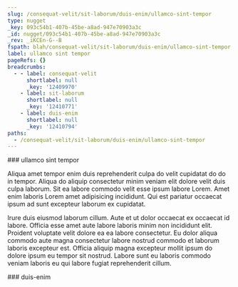 ```yaml
---
slug: /consequat-velit/sit-laborum/duis-enim/ullamco-sint-tempor
type: nugget
_key: 093c54b1-407b-45be-a8ad-947e70903a3c
_id: nugget/093c54b1-407b-45be-a8ad-947e70903a3c
_rev: _iKCEn-G--B
fspath: blah/consequat-velit/sit-laborum/duis-enim/ullamco-sint-tempor.md
label: ullamco sint tempor
pageRefs: {}
breadcrumbs:
  - - label: consequat-velit
      shortlabel: null
      _key: '12409970'
    - label: sit-laborum
      shortlabel: null
      _key: '12410771'
    - label: duis-enim
      shortlabel: null
      _key: '12410794'
paths:
  - /consequat-velit/sit-laborum/duis-enim/ullamco-sint-tempor
---
```


<NuggetArea>
<Nugget slug="/consequat-velit/sit-laborum/duis-enim/ullamco-sint-tempor" type="nugget" _key="093c54b1-407b-45be-a8ad-947e70903a3c" _id="nugget/093c54b1-407b-45be-a8ad-947e70903a3c" _rev="_iKCEn-G--B" fspath="blah/consequat-velit/sit-laborum/duis-enim/ullamco-sint-tempor.md" label="ullamco sint tempor" paths="/consequat-velit/sit-laborum/duis-enim/ullamco-sint-tempor">
<NuggetBody>
### ullamco sint tempor

Aliqua amet tempor enim duis reprehenderit culpa do velit cupidatat do do in tempor. Aliqua do aliquip consectetur minim veniam elit dolore velit duis culpa laborum. Sit ea labore commodo velit esse ipsum labore Lorem. Amet enim laboris Lorem amet adipisicing incididunt. Qui est pariatur occaecat ipsum ad sunt excepteur laborum ex cupidatat.

Irure duis eiusmod laborum cillum. Aute et ut dolor occaecat ex occaecat id labore. Officia esse amet aute labore laboris minim non incididunt elit. Proident voluptate velit dolore ea ea labore consectetur. Eu dolor aliqua commodo aute magna consectetur labore nostrud commodo et laborum laboris excepteur est. Officia aliquip magna excepteur mollit ipsum do dolore ipsum eu tempor sit nostrud. Labore sunt eu laboris commodo veniam laboris eu qui labore fugiat reprehenderit cillum.

</NuggetBody>
<Breadcrumbs>
<Crumbs>
<Crumb _key="12409970" label="consequat-velit" /><Crumb _key="12410771" label="sit-laborum" /><Crumb _key="12410794" label="duis-enim" />
</Crumbs>
</Breadcrumbs>
</Nugget>

<NuggetsInbound>
</NuggetsInbound>
<NuggetsOutbound>
</NuggetsOutbound>
</NuggetArea>
<PassagesInbound>
<Passage direction="inbound" type="passage" _key="12410794" _id="passage/12410794" _rev="_iKCEn-G---" label="duis-enim" passage="duis-enim" fspath="blah/consequat-velit/sit-laborum/duis-enim" paths="/consequat-velit/sit-laborum/duis-enim" slug="/consequat-velit/sit-laborum/duis-enim">
<NuggetBody>
### duis-enim

</NuggetBody>
<Breadcrumbs>
<Crumbs>
<Crumb _key="12409970" label="consequat-velit" /><Crumb _key="12410771" label="sit-laborum" />
</Crumbs>
</Breadcrumbs>
</Passage>

</PassagesInbound>
<PassagesOutbound>
</PassagesOutbound>
